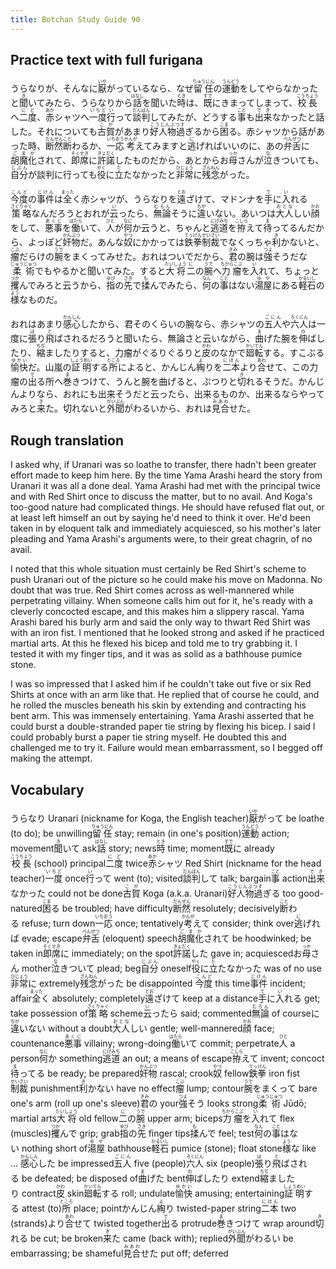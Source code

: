 ```yaml
---
title: Botchan Study Guide 90
---
```


## Practice text with full furigana

<p>
うらなりが、そんなに<ruby><rb>厭</rb><rt>いや</rt></ruby>がっているなら、なぜ<ruby><rb>留任</rb><rt>りゅうにん</rt></ruby>の<ruby><rb>運動</rb><rt>うんどう</rt></ruby>をしてやらなかったと<ruby><rb>聞</rb><rt>き</rt></ruby>いてみたら、うらなりから<ruby><rb>話</rb><rt>はなし</rt></ruby>を聞いた<ruby><rb>時</rb><rt>とき</rt></ruby>は、<ruby><rb>既</rb><rt>すで</rt></ruby>にきまってしまって、<ruby><rb>校長</rb><rt>こうちょう</rt></ruby>へ<ruby><rb>二度</rb><rt>にど</rt></ruby>、<ruby><rb>赤</rb><rt>あか</rt></ruby>シャツへ<ruby><rb>一度</rb><rt>いちど</rt></ruby><ruby><rb>行</rb><rt>い</rt></ruby>って<ruby><rb>談判</rb><rt>だんぱん</rt></ruby>してみたが、どうする<ruby><rb>事</rb><rt>こと</rt></ruby>も<ruby><rb>出来</rb><rt>でき</rt></ruby>なかったと話した。それについても<ruby><rb>古賀</rb><rt>こが</rt></ruby>があまり<ruby><rb>好人物過</rb><rt>こうじんぶつす</rt></ruby>ぎるから<ruby><rb>困</rb><rt>こま</rt></ruby>る。赤シャツから話があった時、<ruby><rb>断然</rb><rt>だんぜん</rt></ruby><ruby><rb>断</rb><rt>こと</rt></ruby>わるか、<ruby><rb>一応</rb><rt>いちおう</rt></ruby><ruby><rb>考</rb><rt>かんが</rt></ruby>えてみますと<ruby><rb>逃</rb><rt>に</rt></ruby>げればいいのに、あの<ruby><rb>弁舌</rb><rt>べんぜつ</rt></ruby>に<ruby><rb>胡魔化</rb><rt>ごまか</rt></ruby>されて、<ruby><rb>即席</rb><rt>そくせき</rt></ruby>に<ruby><rb>許諾</rb><rt>きょだく</rt></ruby>したものだから、あとからお<ruby><rb>母</rb><rt>っか</rt></ruby>さんが<ruby><rb>泣</rb><rt>な</rt></ruby>きついても、<ruby><rb>自分</rb><rt>じぶん</rt></ruby>が談判に行っても<ruby><rb>役</rb><rt>やく</rt></ruby>に<ruby><rb>立</rb><rt>た</rt></ruby>たなかったと<ruby><rb>非常</rb><rt>ひじょう</rt></ruby>に<ruby><rb>残念</rb><rt>ざんねん</rt></ruby>がった。
</p>

<p>
<ruby><rb>今度</rb><rt>こんど</rt></ruby>の<ruby><rb>事件</rb><rt>じけん</rt></ruby>は<ruby><rb>全</rb><rt>まった</rt></ruby>く赤シャツが、うらなりを<ruby><rb>遠</rb><rt>とお</rt></ruby>ざけて、マドンナを<ruby><rb>手</rb><rt>て</rt></ruby>に<ruby><rb>入</rb><rt>い</rt></ruby>れる<ruby><rb>策略</rb><rt>さくりゃく</rt></ruby>なんだろうとおれが<ruby><rb>云</rb><rt>い</rt></ruby>ったら、<ruby><rb>無論</rb><rt>むろん</rt></ruby>そうに<ruby><rb>違</rb><rt>ちが</rt></ruby>いない。あいつは<ruby><rb>大人</rb><rt>おとな</rt></ruby>しい<ruby><rb>顔</rb><rt>かお</rt></ruby>をして、<ruby><rb>悪事</rb><rt>あくじ</rt></ruby>を<ruby><rb>働</rb><rt>はたら</rt></ruby>いて、<ruby><rb>人</rb><rt>ひと</rt></ruby>が<ruby><rb>何</rb><rt>なに</rt></ruby>か云うと、ちゃんと<ruby><rb>逃道</rb><rt>にげみち</rt></ruby>を<ruby><rb>拵</rb><rt>こしら</rt></ruby>えて<ruby><rb>待</rb><rt>ま</rt></ruby>ってるんだから、よっぽど<ruby><rb>奸物</rb><rt>かんぶつ</rt></ruby>だ。あんな<ruby><rb>奴</rb><rt>やつ</rt></ruby>にかかっては<ruby><rb>鉄拳</rb><rt>てっけん</rt></ruby><ruby><rb>制裁</rb><rt>せいさい</rt></ruby>でなくっちゃ<ruby><rb>利</rb><rt>き</rt></ruby>かないと、<ruby><rb>瘤</rb><rt>こぶ</rt></ruby>だらけの<ruby><rb>腕</rb><rt>うで</rt></ruby>をまくってみせた。おれはついでだから、<ruby><rb>君</rb><rt>きみ</rt></ruby>の腕は<ruby><rb>強</rb><rt>つよ</rt></ruby>そうだな<ruby><rb>柔術</rb><rt>じゅうじゅつ</rt></ruby>でもやるかと聞いてみた。すると<ruby><rb>大将</rb><rt>たいしょう</rt></ruby><ruby><rb>二</rb><rt>に</rt></ruby>の<ruby><rb>腕</rb><rt>うで</rt></ruby>へ<ruby><rb>力瘤</rb><rt>ちからこぶ</rt></ruby>を<ruby><rb>入</rb><rt>い</rt></ruby>れて、ちょっと<ruby><rb>攫</rb><rt>つか</rt></ruby>んでみろと云うから、<ruby><rb>指</rb><rt>ゆび</rt></ruby>の<ruby><rb>先</rb><rt>さき</rt></ruby>で<ruby><rb>揉</rb><rt>も</rt></ruby>んでみたら、<ruby><rb>何</rb><rt>なん</rt></ruby>の<ruby><rb>事</rb><rt>こと</rt></ruby>はない<ruby><rb>湯屋</rb><rt>ゆや</rt></ruby>にある<ruby><rb>軽石</rb><rt>かるいし</rt></ruby>の<ruby><rb>様</rb><rt>よう</rt></ruby>なものだ。
</p>

<p>
おれはあまり<ruby><rb>感心</rb><rt>かんしん</rt></ruby>したから、君そのくらいの腕なら、赤シャツの<ruby><rb>五人</rb><rt>ごにん</rt></ruby>や<ruby><rb>六人</rb><rt>ろくにん</rt></ruby>は一度に<ruby><rb>張</rb><rt>は</rt></ruby>り<ruby><rb>飛</rb><rt>と</rt></ruby>ばされるだろうと聞いたら、無論さと云いながら、<ruby><rb>曲</rb><rt>ま</rt></ruby>げた腕を<ruby><rb>伸</rb><rt>の</rt></ruby>ばしたり、<ruby><rb>縮</rb><rt>ちぢ</rt></ruby>ましたりすると、力瘤がぐるりぐるりと<ruby><rb>皮</rb><rt>かわ</rt></ruby>のなかで<ruby><rb>廻転</rb><rt>かいてん</rt></ruby>する。すこぶる<ruby><rb>愉快</rb><rt>ゆかい</rt></ruby>だ。山嵐の<ruby><rb>証明</rb><rt>しょうめい</rt></ruby>する<ruby><rb>所</rb><rt>ところ</rt></ruby>によると、かんじん<ruby><rb>綯</rb><rt>よ</rt></ruby>りを<ruby><rb>二本</rb><rt>にほん</rt></ruby>より<ruby><rb>合</rb><rt>あわ</rt></ruby>せて、この力瘤の<ruby><rb>出</rb><rt>で</rt></ruby>る所へ<ruby><rb>巻</rb><rt>ま</rt></ruby>きつけて、うんと腕を曲げると、ぷつりと<ruby><rb>切</rb><rt>き</rt></ruby>れるそうだ。かんじんよりなら、おれにも出来そうだと云ったら、出来るものか、出来るならやってみろと<ruby><rb>来</rb><rt>き</rt></ruby>た。切れないと<ruby><rb>外聞</rb><rt>がいぶん</rt></ruby>がわるいから、おれは<ruby><rb>見合</rb><rt>みあわ</rt></ruby>せた。
</p>


## Rough translation

I asked why, if Uranari was so loathe to transfer, there hadn't been greater effort made to keep him here. By the time Yama Arashi heard the story from Uranari it was all a done deal. Yama Arashi had met with the principal twice and with Red Shirt once to discuss the matter, but to no avail. And Koga's too-good nature had complicated things. He should have refused flat out, or at least left himself an out by saying he'd need to think it over. He'd been taken in by eloquent talk and immediately acquiesced, so his mother's later pleading and Yama Arashi's arguments were, to their great chagrin, of no avail.

I noted that this whole situation must certainly be Red Shirt's scheme to push Uranari out of the picture so he could make his move on Madonna. No doubt that was true. Red Shirt comes across as well-mannered while perpetrating villainy. When someone calls him out for it, he's ready with a cleverly concocted escape, and this makes him a slippery rascal. Yama Arashi bared his burly arm and said the only way to thwart Red Shirt was with an iron fist. I mentioned that he looked strong and asked if he practiced martial arts. At this he flexed his bicep and told me to try grabbing it. I tested it with my finger tips, and it was as solid as a bathhouse pumice stone.

I was so impressed that I asked him if he couldn't take out five or six Red Shirts at once with an arm like that. He replied that of course he could, and he rolled the muscles beneath his skin by extending and contracting his bent arm. This was immensely entertaining. Yama Arashi asserted that he could burst a double-stranded paper tie string by flexing his bicep. I said I could probably burst a paper tie string myself. He doubted this and challenged me to try it. Failure would mean embarrassment, so I begged off making the attempt.


## Vocabulary

<p>
<span className="vocabstudy">うらなり&nbsp;Uranari (nickname for Koga, the English teacher)</span><span className="vocabstudy"><ruby><rb>厭</rb><rt>いや</rt></ruby>がって&nbsp;be loathe (to do); be unwilling</span><span className="vocabstudy"><ruby><rb>留任</rb><rt>りゅうにん</rt></ruby>&nbsp;stay; remain (in one's position)</span><span className="vocabstudy"><ruby><rb>運動</rb><rt>うんどう</rt></ruby>&nbsp;action; movement</span><span className="vocabstudy"><ruby><rb>聞</rb><rt>き</rt></ruby>いて&nbsp;ask</span><span className="vocabstudy"><ruby><rb>話</rb><rt>はなし</rt></ruby>&nbsp;story; news</span><span className="vocabstudy"><ruby><rb>時</rb><rt>とき</rt></ruby>&nbsp;time; moment</span><span className="vocabstudy"><ruby><rb>既</rb><rt>すで</rt></ruby>に&nbsp;already</span><span className="vocabstudy"><ruby><rb>校長</rb><rt>こうちょう</rt></ruby>&nbsp;(school) principal</span><span className="vocabstudy"><ruby><rb>二度</rb><rt>にど</rt></ruby>&nbsp;twice</span><span className="vocabstudy"><ruby><rb>赤</rb><rt>あか</rt></ruby>シャツ&nbsp;Red Shirt (nickname for the head teacher)</span><span className="vocabstudy"><ruby><rb>一度</rb><rt>いちど</rt></ruby>&nbsp;once</span><span className="vocabstudy"><ruby><rb>行</rb><rt>い</rt></ruby>って&nbsp;went (to); visited</span><span className="vocabstudy"><ruby><rb>談判</rb><rt>だんぱん</rt></ruby>して&nbsp;talk; bargain</span><span className="vocabstudy"><ruby><rb>事</rb><rt>こと</rt></ruby>&nbsp;action</span><span className="vocabstudy"><ruby><rb>出来</rb><rt>でき</rt></ruby>なかった&nbsp;could not be done</span><span className="vocabstudy"><ruby><rb>古賀</rb><rt>こが</rt></ruby>&nbsp;Koga (a.k.a. Uranari)</span><span className="vocabstudy"><ruby><rb>好人物過</rb><rt>こうじんぶつす</rt></ruby>ぎる&nbsp;too good-natured</span><span className="vocabstudy"><ruby><rb>困</rb><rt>こま</rt></ruby>る&nbsp;be troubled; have difficulty</span><span className="vocabstudy"><ruby><rb>断然</rb><rt>だんぜん</rt></ruby>&nbsp;resolutely; decisively</span><span className="vocabstudy"><ruby><rb>断</rb><rt>こと</rt></ruby>わる&nbsp;refuse; turn down</span><span className="vocabstudy"><ruby><rb>一応</rb><rt>いちおう</rt></ruby>&nbsp;once; tentatively</span><span className="vocabstudy"><ruby><rb>考</rb><rt>かんが</rt></ruby>えて&nbsp;consider; think over</span><span className="vocabstudy"><ruby><rb>逃</rb><rt>に</rt></ruby>げれば&nbsp;evade; escape</span><span className="vocabstudy"><ruby><rb>弁舌</rb><rt>べんぜつ</rt></ruby>&nbsp;(eloquent) speech</span><span className="vocabstudy"><ruby><rb>胡魔化</rb><rt>ごまか</rt></ruby>されて&nbsp;be hoodwinked; be taken in</span><span className="vocabstudy"><ruby><rb>即席</rb><rt>そくせき</rt></ruby>に&nbsp;immediately; on the spot</span><span className="vocabstudy"><ruby><rb>許諾</rb><rt>きょだく</rt></ruby>した&nbsp;gave in; acquiesced</span><span className="vocabstudy">お<ruby><rb>母</rb><rt>っか</rt></ruby>さん&nbsp;mother</span><span className="vocabstudy"><ruby><rb>泣</rb><rt>な</rt></ruby>きついて&nbsp;plead; beg</span><span className="vocabstudy"><ruby><rb>自分</rb><rt>じぶん</rt></ruby>&nbsp;oneself</span><span className="vocabstudy"><ruby><rb>役</rb><rt>やく</rt></ruby>に<ruby><rb>立</rb><rt>た</rt></ruby>たなかった&nbsp;was of no use</span><span className="vocabstudy"><ruby><rb>非常</rb><rt>ひじょう</rt></ruby>に&nbsp;extremely</span><span className="vocabstudy"><ruby><rb>残念</rb><rt>ざんねん</rt></ruby>がった&nbsp;be disappointed</span>
<span className="vocabstudy"><ruby><rb>今度</rb><rt>こんど</rt></ruby>&nbsp;this time</span><span className="vocabstudy"><ruby><rb>事件</rb><rt>じけん</rt></ruby>&nbsp;incident; affair</span><span className="vocabstudy"><ruby><rb>全</rb><rt>まった</rt></ruby>く&nbsp;absolutely; completely</span><span className="vocabstudy"><ruby><rb>遠</rb><rt>とお</rt></ruby>ざけて&nbsp;keep at a distance</span><span className="vocabstudy"><ruby><rb>手</rb><rt>て</rt></ruby>に<ruby><rb>入</rb><rt>い</rt></ruby>れる&nbsp;get; take possession of</span><span className="vocabstudy"><ruby><rb>策略</rb><rt>さくりゃく</rt></ruby>&nbsp;scheme</span><span className="vocabstudy"><ruby><rb>云</rb><rt>い</rt></ruby>ったら&nbsp;said; commented</span><span className="vocabstudy"><ruby><rb>無論</rb><rt>むろん</rt></ruby>&nbsp;of course</span><span className="vocabstudy">に<ruby><rb>違</rb><rt>ちが</rt></ruby>いない&nbsp;without a doubt</span><span className="vocabstudy"><ruby><rb>大人</rb><rt>おとな</rt></ruby>しい&nbsp;gentle; well-mannered</span><span className="vocabstudy"><ruby><rb>顔</rb><rt>かお</rt></ruby>&nbsp;face; countenance</span><span className="vocabstudy"><ruby><rb>悪事</rb><rt>あくじ</rt></ruby>&nbsp;villainy; wrong-doing</span><span className="vocabstudy"><ruby><rb>働</rb><rt>はたら</rt></ruby>いて&nbsp;commit; perpetrate</span><span className="vocabstudy"><ruby><rb>人</rb><rt>ひと</rt></ruby>&nbsp;a person</span><span className="vocabstudy"><ruby><rb>何</rb><rt>なに</rt></ruby>か&nbsp;something</span><span className="vocabstudy"><ruby><rb>逃道</rb><rt>にげみち</rt></ruby>&nbsp;an out; a means of escape</span><span className="vocabstudy"><ruby><rb>拵</rb><rt>こしら</rt></ruby>えて&nbsp;invent; concoct</span><span className="vocabstudy"><ruby><rb>待</rb><rt>ま</rt></ruby>ってる&nbsp;be ready; be prepared</span><span className="vocabstudy"><ruby><rb>奸物</rb><rt>かんぶつ</rt></ruby>&nbsp;rascal; crook</span><span className="vocabstudy"><ruby><rb>奴</rb><rt>やつ</rt></ruby>&nbsp;fellow</span><span className="vocabstudy"><ruby><rb>鉄拳</rb><rt>てっけん</rt></ruby>&nbsp;iron fist</span><span className="vocabstudy"><ruby><rb>制裁</rb><rt>せいさい</rt></ruby>&nbsp;punishment</span><span className="vocabstudy"><ruby><rb>利</rb><rt>き</rt></ruby>かない&nbsp;have no effect</span><span className="vocabstudy"><ruby><rb>瘤</rb><rt>こぶ</rt></ruby>&nbsp;lump; contour</span><span className="vocabstudy"><ruby><rb>腕</rb><rt>うで</rt></ruby>をまくって&nbsp;bare one's arm (roll up one's sleeve)</span><span className="vocabstudy"><ruby><rb>君</rb><rt>きみ</rt></ruby>の&nbsp;your</span><span className="vocabstudy"><ruby><rb>強</rb><rt>つよ</rt></ruby>そう&nbsp;looks strong</span><span className="vocabstudy"><ruby><rb>柔術</rb><rt>じゅうじゅつ</rt></ruby>&nbsp;Jūdō; martial arts</span><span className="vocabstudy"><ruby><rb>大将</rb><rt>たいしょう</rt></ruby>&nbsp;old fellow</span><span className="vocabstudy"><ruby><rb>二</rb><rt>に</rt></ruby>の<ruby><rb>腕</rb><rt>うで</rt></ruby>&nbsp;upper arm; biceps</span><span className="vocabstudy"><ruby><rb>力瘤</rb><rt>ちからこぶ</rt></ruby>を<ruby><rb>入</rb><rt>い</rt></ruby>れて&nbsp;flex (muscles)</span><span className="vocabstudy"><ruby><rb>攫</rb><rt>つか</rt></ruby>んで&nbsp;grip; grab</span><span className="vocabstudy"><ruby><rb>指</rb><rt>ゆび</rt></ruby>の<ruby><rb>先</rb><rt>さき</rt></ruby>&nbsp;finger tips</span><span className="vocabstudy"><ruby><rb>揉</rb><rt>も</rt></ruby>んで&nbsp;feel; test</span><span className="vocabstudy"><ruby><rb>何</rb><rt>なん</rt></ruby>の<ruby><rb>事</rb><rt>こと</rt></ruby>はない&nbsp;nothing short of</span><span className="vocabstudy"><ruby><rb>湯屋</rb><rt>ゆや</rt></ruby>&nbsp;bathhouse</span><span className="vocabstudy"><ruby><rb>軽石</rb><rt>かるいし</rt></ruby>&nbsp;pumice (stone); float stone</span><span className="vocabstudy"><ruby><rb>様</rb><rt>よう</rt></ruby>な&nbsp;like ...</span>
<span className="vocabstudy"><ruby><rb>感心</rb><rt>かんしん</rt></ruby>した&nbsp;be impressed</span><span className="vocabstudy"><ruby><rb>五人</rb><rt>ごにん</rt></ruby>&nbsp;five (people)</span><span className="vocabstudy"><ruby><rb>六人</rb><rt>ろくにん</rt></ruby>&nbsp;six (people)</span><span className="vocabstudy"><ruby><rb>張</rb><rt>は</rt></ruby>り<ruby><rb>飛</rb><rt>と</rt></ruby>ばされる&nbsp;be defeated; be disposed of</span><span className="vocabstudy"><ruby><rb>曲</rb><rt>ま</rt></ruby>げた&nbsp;bent</span><span className="vocabstudy"><ruby><rb>伸</rb><rt>の</rt></ruby>ばしたり&nbsp;extend</span><span className="vocabstudy"><ruby><rb>縮</rb><rt>ちぢ</rt></ruby>ましたり&nbsp;contract</span><span className="vocabstudy"><ruby><rb>皮</rb><rt>かわ</rt></ruby>&nbsp;skin</span><span className="vocabstudy"><ruby><rb>廻転</rb><rt>かいてん</rt></ruby>する&nbsp;roll; undulate</span><span className="vocabstudy"><ruby><rb>愉快</rb><rt>ゆかい</rt></ruby>&nbsp;amusing; entertaining</span><span className="vocabstudy"><ruby><rb>証明</rb><rt>しょうめい</rt></ruby>する&nbsp;attest (to)</span><span className="vocabstudy"><ruby><rb>所</rb><rt>ところ</rt></ruby>&nbsp;place; point</span><span className="vocabstudy">かんじん<ruby><rb>綯</rb><rt>よ</rt></ruby>り&nbsp;twisted-paper string</span><span className="vocabstudy"><ruby><rb>二本</rb><rt>にほん</rt></ruby>&nbsp;two (strands)</span><span className="vocabstudy">より<ruby><rb>合</rb><rt>あわ</rt></ruby>せて&nbsp;twisted together</span><span className="vocabstudy"><ruby><rb>出</rb><rt>で</rt></ruby>る&nbsp;protrude</span><span className="vocabstudy"><ruby><rb>巻</rb><rt>ま</rt></ruby>きつけて&nbsp;wrap around</span><span className="vocabstudy"><ruby><rb>切</rb><rt>き</rt></ruby>れる&nbsp;be cut; be broken</span><span className="vocabstudy"><ruby><rb>来</rb><rt>き</rt></ruby>た&nbsp;came (back with); replied</span><span className="vocabstudy"><ruby><rb>外聞</rb><rt>がいぶん</rt></ruby>がわるい&nbsp;be embarrassing; be shameful</span><span className="vocabstudy"><ruby><rb>見合</rb><rt>みあわ</rt></ruby>せた&nbsp;put off; deferred</span>
</p>
